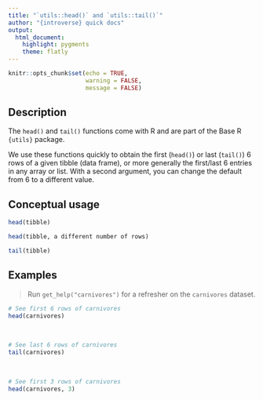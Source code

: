 ```yaml
---
title: "`utils::head()` and `utils::tail()`"
author: "{introverse} quick docs"
output: 
  html_document:
    highlight: pygments
    theme: flatly
---
```



```r
knitr::opts_chunk$set(echo = TRUE, 
                      warning = FALSE, 
                      message = FALSE)
```


## Description

The `head()` and `tail()` functions come with R and are part of the Base R `{utils}` package.
  
We use these functions quickly to obtain the first (`head()`) or last (`tail()`) 6 rows of a given tibble (data frame), or more generally the first/last 6 entries in any array or list. With a second argument, you can change the default from 6 to a different value.



## Conceptual usage 

```r
head(tibble)

head(tibble, a different number of rows)

tail(tibble)
```

## Examples

> Run `get_help("carnivores")` for a refresher on the `carnivores` dataset.

```r
# See first 6 rows of carnivores
head(carnivores)
```

<br>  <!-- Do not delete the <br>, and make sure to keep the previous and following lines blank. -->


```r
# See last 6 rows of carnivores
tail(carnivores)
```

<br> 


```r
# See first 3 rows of carnivores
head(carnivores, 3)
```
